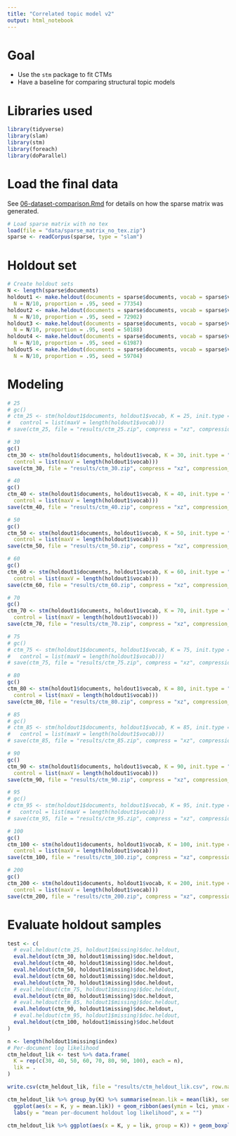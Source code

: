 ```yaml
---
title: "Correlated topic model v2"
output: html_notebook
---
```


# Goal

  * Use the `stm` package to fit CTMs
  * Have a baseline for comparing structural topic models

# Libraries used

```r
library(tidyverse)
library(slam)
library(stm)
library(foreach)
library(doParallel)
```

# Load the final data

See [06-dataset-comparison.Rmd](https://github.com/phively/uchicago-thesis/blob/master/06-dataset-comparison.Rmd) for details on how the sparse matrix was generated.

```r
# Load sparse matrix with no tex
load(file = "data/sparse_matrix_no_tex.zip")
sparse <- readCorpus(sparse, type = "slam")
```

# Holdout set

```r
# Create holdout sets
N <- length(sparse$documents)
holdout1 <- make.heldout(documents = sparse$documents, vocab = sparse$vocab,
  N = N/10, proportion = .95, seed = 77354)
holdout2 <- make.heldout(documents = sparse$documents, vocab = sparse$vocab,
  N = N/10, proportion = .95, seed = 72902)
holdout3 <- make.heldout(documents = sparse$documents, vocab = sparse$vocab,
  N = N/10, proportion = .95, seed = 50188)
holdout4 <- make.heldout(documents = sparse$documents, vocab = sparse$vocab,
  N = N/10, proportion = .95, seed = 61987)
holdout5 <- make.heldout(documents = sparse$documents, vocab = sparse$vocab,
  N = N/10, proportion = .95, seed = 59704)
```

# Modeling

```r
# 25
# gc()
# ctm_25 <- stm(holdout1$documents, holdout1$vocab, K = 25, init.type = "Spectral", ngroups = 5,
#   control = list(maxV = length(holdout1$vocab)))
# save(ctm_25, file = "results/ctm_25.zip", compress = "xz", compression_level = 1)

# 30
gc()
ctm_30 <- stm(holdout1$documents, holdout1$vocab, K = 30, init.type = "Spectral", ngroups = 5,
  control = list(maxV = length(holdout1$vocab)))
save(ctm_30, file = "results/ctm_30.zip", compress = "xz", compression_level = 1)

# 40
gc()
ctm_40 <- stm(holdout1$documents, holdout1$vocab, K = 40, init.type = "Spectral", ngroups = 5,
  control = list(maxV = length(holdout1$vocab)))
save(ctm_40, file = "results/ctm_40.zip", compress = "xz", compression_level = 1)

# 50
gc()
ctm_50 <- stm(holdout1$documents, holdout1$vocab, K = 50, init.type = "Spectral", ngroups = 5,
  control = list(maxV = length(holdout1$vocab)))
save(ctm_50, file = "results/ctm_50.zip", compress = "xz", compression_level = 1)

# 60
gc()
ctm_60 <- stm(holdout1$documents, holdout1$vocab, K = 60, init.type = "Spectral", ngroups = 5,
  control = list(maxV = length(holdout1$vocab)))
save(ctm_60, file = "results/ctm_60.zip", compress = "xz", compression_level = 1)

# 70
gc()
ctm_70 <- stm(holdout1$documents, holdout1$vocab, K = 70, init.type = "Spectral", ngroups = 5,
  control = list(maxV = length(holdout1$vocab)))
save(ctm_70, file = "results/ctm_70.zip", compress = "xz", compression_level = 1)

# 75
# gc()
# ctm_75 <- stm(holdout1$documents, holdout1$vocab, K = 75, init.type = "Spectral", ngroups = 5,
#   control = list(maxV = length(holdout1$vocab)))
# save(ctm_75, file = "results/ctm_75.zip", compress = "xz", compression_level = 1)

# 80
gc()
ctm_80 <- stm(holdout1$documents, holdout1$vocab, K = 80, init.type = "Spectral", ngroups = 5,
  control = list(maxV = length(holdout1$vocab)))
save(ctm_80, file = "results/ctm_80.zip", compress = "xz", compression_level = 1)

# 85
# gc()
# ctm_85 <- stm(holdout1$documents, holdout1$vocab, K = 85, init.type = "Spectral", ngroups = 5,
#   control = list(maxV = length(holdout1$vocab)))
# save(ctm_85, file = "results/ctm_85.zip", compress = "xz", compression_level = 1)

# 90
gc()
ctm_90 <- stm(holdout1$documents, holdout1$vocab, K = 90, init.type = "Spectral", ngroups = 5,
  control = list(maxV = length(holdout1$vocab)))
save(ctm_90, file = "results/ctm_90.zip", compress = "xz", compression_level = 1)

# 95
# gc()
# ctm_95 <- stm(holdout1$documents, holdout1$vocab, K = 95, init.type = "Spectral", ngroups = 5,
#   control = list(maxV = length(holdout1$vocab)))
# save(ctm_95, file = "results/ctm_95.zip", compress = "xz", compression_level = 1)

# 100
gc()
ctm_100 <- stm(holdout1$documents, holdout1$vocab, K = 100, init.type = "Spectral", ngroups = 5,
  control = list(maxV = length(holdout1$vocab)))
save(ctm_100, file = "results/ctm_100.zip", compress = "xz", compression_level = 1)

# 200
gc()
ctm_200 <- stm(holdout1$documents, holdout1$vocab, K = 200, init.type = "Spectral", ngroups = 5,
  control = list(maxV = length(holdout1$vocab)))
save(ctm_200, file = "results/ctm_200.zip", compress = "xz", compression_level = 1)
```

# Evaluate holdout samples

```r
test <- c(
  # eval.heldout(ctm_25, holdout1$missing)$doc.heldout,
  eval.heldout(ctm_30, holdout1$missing)$doc.heldout,
  eval.heldout(ctm_40, holdout1$missing)$doc.heldout,
  eval.heldout(ctm_50, holdout1$missing)$doc.heldout,
  eval.heldout(ctm_60, holdout1$missing)$doc.heldout,
  eval.heldout(ctm_70, holdout1$missing)$doc.heldout,
  # eval.heldout(ctm_75, holdout1$missing)$doc.heldout,
  eval.heldout(ctm_80, holdout1$missing)$doc.heldout,
  # eval.heldout(ctm_85, holdout1$missing)$doc.heldout,
  eval.heldout(ctm_90, holdout1$missing)$doc.heldout,
  # eval.heldout(ctm_95, holdout1$missing)$doc.heldout,
  eval.heldout(ctm_100, holdout1$missing)$doc.heldout
)

n <- length(holdout1$missing$index)
# Per-document log likelihood
ctm_heldout_lik <- test %>% data.frame(
  K = rep(c(30, 40, 50, 60, 70, 80, 90, 100), each = n),
  lik = .
)

write.csv(ctm_heldout_lik, file = "results/ctm_heldout_lik.csv", row.names = FALSE)
```

```r
ctm_heldout_lik %>% group_by(K) %>% summarise(mean.lik = mean(lik), sem.lik = sd(lik)/sqrt(n), lci = mean.lik - sem.lik, uci = mean.lik + sem.lik) %>%
  ggplot(aes(x = K, y = mean.lik)) + geom_ribbon(aes(ymin = lci, ymax = uci), alpha = .2) + geom_line(color = "blue") +
  labs(y = "mean per-document holdout log likelihood", x = "")

ctm_heldout_lik %>% ggplot(aes(x = K, y = lik, group = K)) + geom_boxplot(alpha = .25)
```
